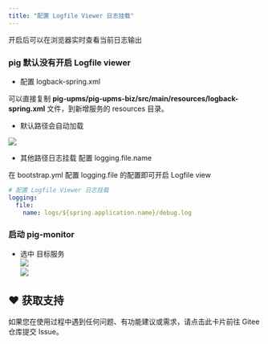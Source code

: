 ```yaml
---
title: "配置 Logfile Viewer 日志挂载"
---
```


开启后可以在浏览器实时查看当前日志输出

### pig 默认没有开启 Logfile viewer

+ 配置 logback-spring.xml

可以直接复制 **pig-upms/pig-upms-biz/src/main/resources/logback-spring.xml** 文件，到新增服务的 resources 目录。

+ 默认路径会自动加载

![](/images/1619492131597-da4aec01-363b-4fd4-b386-834084f5f26a.png)

+ 其他路径日志挂载 配置 logging.file.name

在 bootstrap.yml 配置 logging.file 的配置即可开启 Logfile view

```yaml
# 配置 Logfile Viewer 日志挂载
logging:
  file:
    name: logs/${spring.application.name}/debug.log
```

### 启动 pig-monitor

+ 选中 目标服务  
![](/images/1599314949078-f693fbd2-5275-460a-9a65-07995315e187.png)  
![](/images/1599314949075-d33d2329-9359-42f9-b0df-70d96cb45322.png)

## ♥️ 获取支持
<Card title="遇到问题？" horizontal icon="link" href="https://gitee.com/log4j/pig/issues">
  如果您在使用过程中遇到任何问题、有功能建议或需求，请点击此卡片前往 Gitee 仓库提交 Issue。
</Card>

